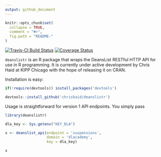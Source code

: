 ```yaml
---
output: github_document
---
```


<!-- README.md is generated from README.Rmd. Please edit that file -->

```r
knitr::opts_chunk$set(
  collapse = TRUE,
  comment = "#>",
  fig.path = "README-"
)
```
[![Travis-CI Build Status](https://travis-ci.org/chrishaid/deanslistr.svg?branch=master)](https://travis-ci.org/chrishaid/deanslistr)
[![Coverage Status](https://img.shields.io/codecov/c/github/chrishaid/deanslistr/master.svg)](https://codecov.io/github/chrishaid/deanslistr?branch=master)


`deanslistr` is an R package that wraps the DeansList RESTful HTTP API for use in R programming. It is currently under active development by Chris Haid at KIPP Chicago with the hope of releasing it on CRAN. 

Installation is easy:
```r
if(!require(devtools)) install_packages('devtools')

devtools::install_github('chrishaid/deanslistr')
```

Usage is straightforward for version 1 API endpoints.  You simply pass 
```r
library(deanslistr)

dla_key <- Sys.getenv("KEY_DLA")

x <- deanslist_api(endpoint = 'suspensions',
                   domain = 'dlacademy',
                   key = dla_key)

x
```





